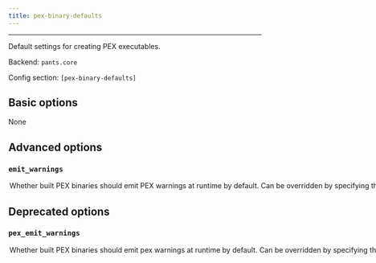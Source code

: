 ```yaml
---
title: pex-binary-defaults
---
```



---

Default settings for creating PEX executables.

Backend: <span className="color--primary">`pants.core`</span>

Config section: <span className="color--primary">`[pex-binary-defaults]`</span>

<span className={styles.options}>

## Basic options
None

## Advanced options

### `emit_warnings`

<Option
  cli_repr={`--[no-]pex-binary-defaults-emit-warnings`}
  env_repr='PANTS_PEX_BINARY_DEFAULTS_EMIT_WARNINGS'
  default_repr={`True`}
>
Whether built PEX binaries should emit PEX warnings at runtime by default. Can be overridden by specifying the `emit_warnings` parameter of individual `pex_binary` targets
</Option>

## Deprecated options

### `pex_emit_warnings`

<Option
  cli_repr={`--[no-]pex-binary-defaults-pex-emit-warnings`}
  env_repr='PANTS_PEX_BINARY_DEFAULTS_PEX_EMIT_WARNINGS'
  default_repr={`True`}
  removal_version='2.1.0.dev0'
  removal_hint={'Use `emit_warnings` rather than `pex_emit_warnings`.'}
>
Whether built PEX binaries should emit pex warnings at runtime by default. Can be overridden by specifying the `emit_warnings` parameter of individual `pex_binary` targets
</Option>

</span>